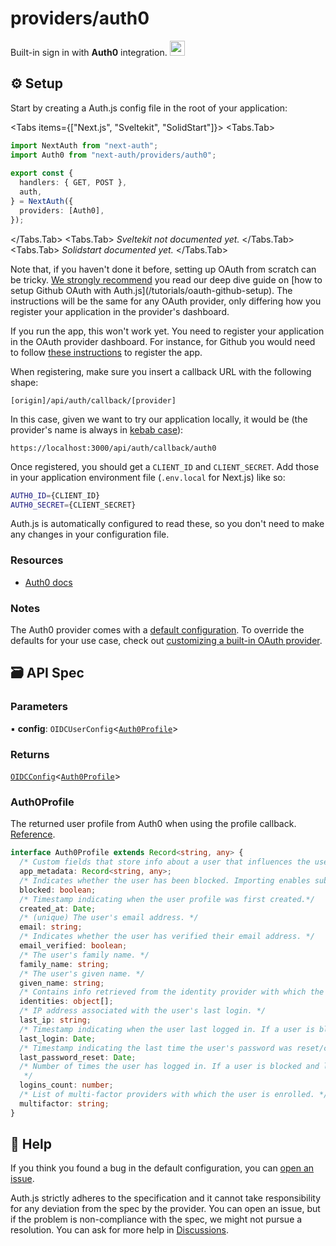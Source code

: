 
# providers/auth0

<div
  style={{
    display: "flex",
    justifyContent: "space-between",
    alignItems: "center",
  }}
>
  <span style={{ fontSize: "1.35rem" }}>
    Built-in sign in with <b>Auth0</b> integration.
  </span>
  <a
    href="https://auth0.com"
    style={{ backgroundColor: "black", padding: "12px", borderRadius: "100%" }}
  >
    <img
      style={{ display: "block" }}
      src="https://authjs.dev/img/providers/auth0.svg"
      width="24"
    />
  </a>
</div>

## ⚙️ Setup

Start by creating a Auth.js config file in the root of your application:

<Tabs items={["Next.js", "Sveltekit", "SolidStart"]}>
<Tabs.Tab>
```ts filename="./auth.ts"
import NextAuth from "next-auth";
import Auth0 from "next-auth/providers/auth0";
 
export const {
  handlers: { GET, POST },
  auth,
} = NextAuth({
  providers: [Auth0],
});
```
</Tabs.Tab>
<Tabs.Tab>
_Sveltekit not documented yet._
</Tabs.Tab>
<Tabs.Tab>
_Solidstart documented yet._
</Tabs.Tab>
</Tabs>

<Callout type="warning">
  Note that, if you haven't done it before, setting up OAuth from scratch can be
  tricky. <u>We strongly recommend</u> you read our deep dive guide on [how to
  setup Github OAuth with Auth.js](/tutorials/oauth-github-setup). The
  instructions will be the same for any OAuth provider, only differing how you
  register your application in the provider's dashboard.
</Callout>

If you run the app, this won't work yet. You need to register your application in the OAuth provider dashboard. For instance, for Github you would need to follow [these instructions](https://docs.github.com/en/apps/oauth-apps/building-oauth-apps/creating-an-oauth-app) to register the app.

When registering, make sure you insert a callback URL with the following shape:

```
[origin]/api/auth/callback/[provider]
```

In this case, given we want to try our application locally, it would be (the provider's name is always in [kebab case](https://www.theserverside.com/definition/Kebab-case)):

```
https://localhost:3000/api/auth/callback/auth0
```

Once registered, you should get a `CLIENT_ID` and `CLIENT_SECRET`. Add those in your application environment file (`.env.local` for Next.js) like so:

```bash filename=".env.local"
AUTH0_ID={CLIENT_ID}
AUTH0_SECRET={CLIENT_SECRET}
```

Auth.js is automatically configured to read these, so you don't need to make any changes in your configuration file.

### Resources

- [Auth0 docs](https://auth0.com/docs/authenticate)

### Notes

The Auth0 provider comes with a [default configuration](https://github.com/nextauthjs/next-auth/blob/main/packages/core/src/providers/auth0.ts). To override the defaults for your use case, check out [customizing a built-in OAuth provider](https://authjs.dev/guides/providers/custom-provider#override-default-options).

## 🗃️ API Spec

### Parameters

▪ **config**: `OIDCUserConfig`\<[`Auth0Profile`](auth0.md#auth0profile)\>

### Returns

[`OIDCConfig`](oauth.md#oidcconfigprofile)\<[`Auth0Profile`](auth0.md#auth0profile)\>

### Auth0Profile

The returned user profile from Auth0 when using the profile callback. [Reference](https://auth0.com/docs/manage-users/user-accounts/user-profiles/user-profile-structure).

```ts
interface Auth0Profile extends Record<string, any> {
  /* Custom fields that store info about a user that influences the user's access, such as support plan, security roles (if not using the Authorization Core feature set), or access control groups. To learn more, read Metadata Overview. */
  app_metadata: Record<string, any>;
  /* Indicates whether the user has been blocked. Importing enables subscribers to ensure that users remain blocked when migrating to Auth0. */
  blocked: boolean;
  /* Timestamp indicating when the user profile was first created.*/
  created_at: Date;
  /* (unique) The user's email address. */
  email: string;
  /* Indicates whether the user has verified their email address. */
  email_verified: boolean;
  /* The user's family name. */
  family_name: string;
  /* The user's given name. */
  given_name: string;
  /* Contains info retrieved from the identity provider with which the user originally authenticates. Users may also link their profile to multiple identity providers; those identities will then also appear in this array. The contents of an individual identity provider object varies by provider. In some cases, it will also include an API Access Token to be used with the provider. */
  identities: object[];
  /* IP address associated with the user's last login. */
  last_ip: string;
  /* Timestamp indicating when the user last logged in. If a user is blocked and logs in, the blocked session updates last_login. If you are using this property from inside a Rule using the user< object, its value will be associated with the login that triggered the rule; this is because rules execute after login. */
  last_login: Date;
  /* Timestamp indicating the last time the user's password was reset/changed. At user creation, this field does not exist. This property is only available for Database connections. */
  last_password_reset: Date;
  /* Number of times the user has logged in. If a user is blocked and logs in, the blocked session is counted in logins_count.
   */
  logins_count: number;
  /* List of multi-factor providers with which the user is enrolled. */
  multifactor: string;
}
```

## 📘 Help

If you think you found a bug in the default configuration, you can [open an issue](https://authjs.dev/new/provider-issue).

Auth.js strictly adheres to the specification and it cannot take responsibility for any deviation from
the spec by the provider. You can open an issue, but if the problem is non-compliance with the spec,
we might not pursue a resolution. You can ask for more help in [Discussions](https://authjs.dev/new/github-discussions).
